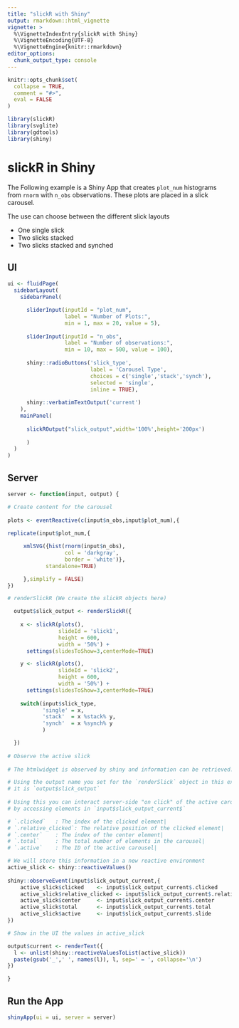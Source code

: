 ```yaml
---
title: "slickR with Shiny"
output: rmarkdown::html_vignette
vignette: >
  %\VignetteIndexEntry{slickR with Shiny}
  %\VignetteEncoding{UTF-8}
  %\VignetteEngine{knitr::rmarkdown}
editor_options: 
  chunk_output_type: console
---
```


```r
knitr::opts_chunk$set(
  collapse = TRUE,
  comment = "#>",
  eval = FALSE
)
```

```r
library(slickR)
library(svglite)
library(gdtools)
library(shiny)
```

# slickR in Shiny

The Following example is a Shiny App that creates `plot_num` histograms from `rnorm` with `n_obs` observations. These plots are placed in a slick carousel.

The use can choose between the different slick layouts

  - One single slick
  - Two slicks stacked
  - Two slicks stacked and synched

## UI

```r

ui <- fluidPage(
  sidebarLayout(
    sidebarPanel(

      sliderInput(inputId = "plot_num", 
                  label = "Number of Plots:", 
                  min = 1, max = 20, value = 5),
            
      sliderInput(inputId = "n_obs", 
                  label = "Number of observations:", 
                  min = 10, max = 500, value = 100),
      
      shiny::radioButtons('slick_type',
                          label = 'Carousel Type',
                          choices = c('single','stack','synch'),
                          selected = 'single',
                          inline = TRUE),
      
      shiny::verbatimTextOutput('current')
    ),
    mainPanel(
      
      slickROutput("slick_output",width='100%',height='200px')
      
      )
  )
)

```

## Server

```r
server <- function(input, output) {

# Create content for the carousel
  
plots <- eventReactive(c(input$n_obs,input$plot_num),{
  
replicate(input$plot_num,{

     xmlSVG({hist(rnorm(input$n_obs),
                  col = 'darkgray',
                  border = 'white')},
            standalone=TRUE)

     },simplify = FALSE)
})

# renderSlickR (We create the slickR objects here)

  output$slick_output <- renderSlickR({
    
    x <- slickR(plots(),
                slideId = 'slick1',
                height = 600,
                width = '50%') + 
      settings(slidesToShow=3,centerMode=TRUE)

    y <- slickR(plots(),
                slideId = 'slick2',
                height = 600,
                width = '50%') + 
      settings(slidesToShow=3,centerMode=TRUE)    
    
    switch(input$slick_type,
           'single' = x,
           'stack'  = x %stack% y,
           'synch'  = x %synch% y
           )

  })
  
# Observe the active slick
  
# The htmlwidget is observed by shiny and information can be retrieved. 

# Using the output name you set for the `renderSlick` object in this example
# it is `output$slick_output`
 
# Using this you can interact server-side "on click" of the active carousel
# by accessing elements in `input$slick_output_current$`

# `.clicked`   : The index of the clicked element|
# `.relative_clicked`: The relative position of the clicked element|
# `.center`    : The index of the center element|
# `.total`     : The total number of elements in the carousel|
# `.active`    : The ID of the active carousel|

# We will store this information in a new reactive environment
active_slick <- shiny::reactiveValues()
  
shiny::observeEvent(input$slick_output_current,{
    active_slick$clicked    <- input$slick_output_current$.clicked
    active_slick$relative_clicked <- input$slick_output_current$.relative_clicked
    active_slick$center     <- input$slick_output_current$.center
    active_slick$total      <- input$slick_output_current$.total
    active_slick$active     <- input$slick_output_current$.slide
})

# Show in the UI the values in active_slick

output$current <- renderText({
  l <- unlist(shiny::reactiveValuesToList(active_slick))
  paste(gsub('_',' ', names(l)), l, sep=' = ', collapse='\n')
})

}
```

## Run the App

```r
shinyApp(ui = ui, server = server)

```
